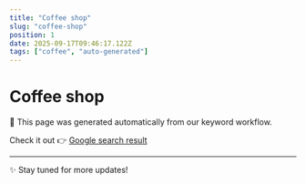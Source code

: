 ```yaml
---
title: "Coffee shop"
slug: "coffee-shop"
position: 1
date: 2025-09-17T09:46:17.122Z
tags: ["coffee", "auto-generated"]
---
```



# Coffee shop

<Alert>
  🚀 This page was generated automatically from our keyword workflow.
</Alert>

Check it out 👉 [Google search result](https://www.google.com/search?sca_esv=348adf5b6927ae42&hl=en&gl=us&q=Coffee+shop&sa=X&ved=2ahUKEwjMi8T6rt6PAxUfXUEAHakPJusQ1QJ6BAhtEAE)

---

✨ Stay tuned for more updates!
